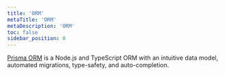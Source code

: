 ```yaml
---
title: 'ORM'
metaTitle: 'ORM'
metaDescription: 'ORM'
toc: false
sidebar_position: 0
---
```


<TopBlock>

[Prisma ORM](https://github.com/prisma/prisma) is a Node.js and TypeScript ORM with an intuitive data model, automated migrations, type-safety, and auto-completion.

</TopBlock>
